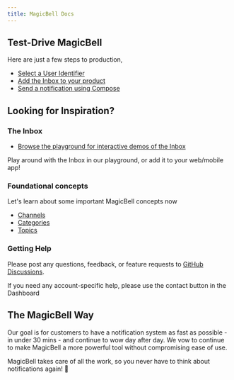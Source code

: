 ```yaml
---
title: MagicBell Docs
---
```


## Test-Drive MagicBell

Here are just a few steps to production,

- [Select a User Identifier](/docs/choosing-an-identifier)
- [Add the Inbox to your product](/adding-magicbell-to-your-product)
- [Send a notification using Compose](/docs/compose)

## Looking for Inspiration?

### The Inbox

- [Browse the playground for interactive demos of the Inbox](https://playground.magicbell.com)

Play around with the Inbox in our playground, or add it to your web/mobile app!

### Foundational concepts

Let's learn about some important MagicBell concepts now

- [Channels](/docs/channels)
- [Categories](/docs/categories)
- [Topics](/docs/topics)

### Getting Help

Please post any questions, feedback, or feature requests to [GitHub Discussions](https://github.com/orgs/magicbell-io/discussions).

If you need any account-specific help, please use the contact button in the Dashboard

## The MagicBell Way

Our goal is for customers to have a notification system as fast as possible - in
under 30 mins - and continue to wow day after day. We vow to continue to make
MagicBell a more powerful tool without compromising ease of use.

MagicBell takes care of all the work, so you never have to think about
notifications again! 🙂
